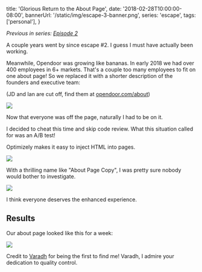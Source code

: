   title: 'Glorious Return to the About Page',
  date: '2018-02-28T10:00:00-08:00',
  bannerUrl: '/static/img/escape-3-banner.png',
  series: 'escape',
  tags: ['personal'],
}

_Previous in series: [Episode 2](/escape-the-about-page-2)_

A couple years went by since escape #2. I guess I must have actually been
working.

Meanwhile, Opendoor was growing like bananas. In early 2018 we had over 400
employees in 6+ markets. That's a couple too many employees to fit on one about
page! So we replaced it with a shorter description of the founders and
executive team:

(JD and Ian are cut off, find them at
[opendoor.com/about](https://www.opendoor.com/about))

<img class="more-padded shadow" src="/static/img/meet-founders.png" />

Now that everyone was off the page, naturally I had to be on it.

I decided to cheat this time and skip code review. What this situation called
for was an A/B test!

Optimizely makes it easy to inject HTML into pages.

<img class="more-padded shadow" src="/static/img/ab-1.png" />

With a thrilling name like "About Page Copy", I was pretty sure nobody would
bother to investigate.

<img class="more-padded shadow" src="/static/img/ab-2.png" />

I think everyone deserves the enhanced experience.

## Results

Our about page looked like this for a week:

<img class="padded shadow" src="/static/img/return-to-about.png" />

Credit to [Varadh](https://twitter.com/varadhjain) for being the first to find
me! Varadh, I admire your dedication to quality control.
